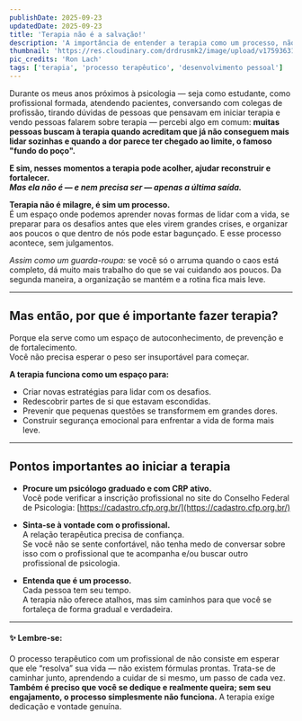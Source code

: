 ```yaml
---
publishDate: 2025-09-23
updatedDate: 2025-09-23
title: 'Terapia não é a salvação!'
description: 'A importância de entender a terapia como um processo, não como uma solução mágica'
thumbnail: 'https://res.cloudinary.com/drdrusmk2/image/upload/v1759363131/pexels-ron-lach-10557072_pcfbkm_bbhalq.jpg'
pic_credits: 'Ron Lach'
tags: ['terapia', 'processo terapêutico', 'desenvolvimento pessoal']
---
```



Durante os meus anos próximos à psicologia — seja como estudante, como profissional formada, atendendo pacientes, conversando com colegas de profissão, tirando dúvidas de pessoas que pensavam em iniciar terapia e vendo pessoas falarem sobre terapia — percebi algo em comum: **muitas pessoas buscam à terapia quando acreditam que já não conseguem mais lidar sozinhas e quando a dor parece ter chegado ao limite, o famoso "fundo do poço".**
  
**E sim, nesses momentos a terapia pode acolher, ajudar reconstruir e fortalecer.**  
***Mas ela não é — e nem precisa ser — apenas a última saída.***  

**Terapia não é milagre, é sim um processo.**  
É um espaço onde podemos aprender novas formas de lidar com a vida, se preparar para os desafios antes que eles virem grandes crises, e organizar aos poucos o que dentro de nós pode estar bagunçado. E esse processo acontece, sem julgamentos. 

*Assim como um guarda-roupa:* se você só o arruma quando o caos está completo, dá muito mais trabalho do que se vai cuidando aos poucos. Da segunda maneira, a organização se mantém e a rotina fica mais leve.  

---
## Mas então, por que é importante fazer terapia?  

Porque ela serve como um espaço de autoconhecimento, de prevenção e de fortalecimento.  
Você não precisa esperar o peso ser insuportável para começar.  

**A terapia funciona como um espaço para:**  
- Criar novas estratégias para lidar com os desafios.  
- Redescobrir partes de si que estavam escondidas.  
- Prevenir que pequenas questões se transformem em grandes dores.  
- Construir segurança emocional para enfrentar a vida de forma mais leve.  

---
## Pontos importantes ao iniciar a terapia  

- **Procure um psicólogo graduado e com CRP ativo.**  
  Você pode verificar a inscrição profissional no site do Conselho Federal de Psicologia: [https://cadastro.cfp.org.br/](https://cadastro.cfp.org.br/)  

- **Sinta-se à vontade com o profissional.**  
  A relação terapêutica precisa de confiança.  
  Se você não se sente confortável, não tenha medo de conversar sobre isso com o profissional que te acompanha e/ou buscar outro profissional de psicologia.  

- **Entenda que é um processo.**  
  Cada pessoa tem seu tempo.  
  A terapia não oferece atalhos, mas sim caminhos para que você se fortaleça de forma gradual e verdadeira.  

---

#### ✨ **Lembre-se:** 
O processo terapêutico com um profissional de  não consiste em esperar que ele “resolva” sua vida — não existem fórmulas prontas. Trata-se de caminhar junto, aprendendo a cuidar de si mesmo, um passo de cada vez. **Também é preciso que você se dedique e realmente queira; sem seu engajamento, o processo simplesmente não funciona.** A terapia exige dedicação e vontade genuína.